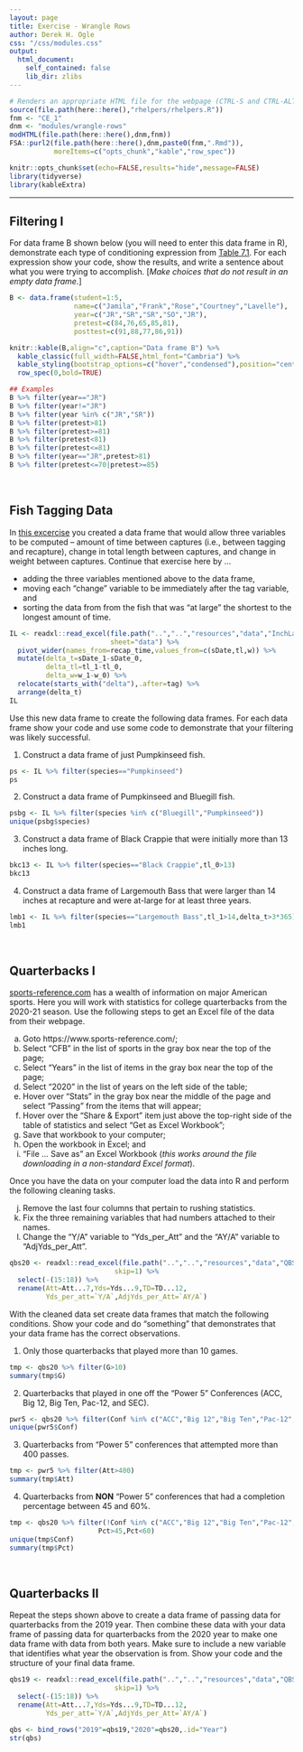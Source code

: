 ```yaml
---
layout: page
title: Exercise - Wrangle Rows
author: Derek H. Ogle
css: "/css/modules.css"
output:
  html_document:
    self_contained: false
    lib_dir: zlibs
---
```


```r
# Renders an appropriate HTML file for the webpage (CTRL-S and CTRL-ALT-R)
source(file.path(here::here(),"rhelpers/rhelpers.R"))
fnm <- "CE_1"
dnm <- "modules/wrangle-rows"
modHTML(file.path(here::here(),dnm,fnm))
FSA::purl2(file.path(here::here(),dnm,paste0(fnm,".Rmd")),
           moreItems=c("opts_chunk","kable","row_spec"))
```
```r
knitr::opts_chunk$set(echo=FALSE,results="hide",message=FALSE)
library(tidyverse)
library(kableExtra)
```

----

## Filtering I
For data frame B shown below (you will need to enter this data frame in R), demonstrate each type of conditioning expression from [Table 7.1](http://derekogle.com/BookWrangling/wrangle-rows.html#tab:filterComps). For each expression show your code, show the results, and write a sentence about what you were trying to accomplish. [*Make choices that do not result in an empty data frame.*]

```r
B <- data.frame(student=1:5,
                name=c("Jamila","Frank","Rose","Courtney","Lavelle"),
                year=c("JR","SR","SR","SO","JR"),
                pretest=c(84,76,65,85,81),
                posttest=c(91,88,77,86,91))
```
```r
knitr::kable(B,align="c",caption="Data frame B") %>%
  kable_classic(full_width=FALSE,html_font="Cambria") %>%
  kable_styling(bootstrap_options=c("hover","condensed"),position="center") %>%
  row_spec(0,bold=TRUE)
```

```r
## Examples
B %>% filter(year=="JR")
B %>% filter(year!="JR")
B %>% filter(year %in% c("JR","SR"))
B %>% filter(pretest>81)
B %>% filter(pretest>=81)
B %>% filter(pretest<81)
B %>% filter(pretest<=81)
B %>% filter(year=="JR",pretest>81)
B %>% filter(pretest<=70|pretest>=85)
```

&nbsp;

## Fish Tagging Data
In [this excercise](../Pivot/CE_1.html#fish-tagging-data) you created a data frame that would allow three variables to be computed -- amount of time between captures (i.e., between tagging and recapture), change in total length between captures, and change in weight between captures. Continue that exercise here by ...

* adding the three variables mentioned above to the data frame,
* moving each "change" variable to be immediately after the tag variable, and
* sorting the data from from the fish that was "at large" the shortest to the longest amount of time.

```r
IL <- readxl::read_excel(file.path("..","..","resources","data","InchLakeTags.xlsx"),
                         sheet="data") %>%
  pivot_wider(names_from=recap_time,values_from=c(sDate,tl,w)) %>%
  mutate(delta_t=sDate_1-sDate_0,
         delta_tl=tl_1-tl_0,
         delta_w=w_1-w_0) %>%
  relocate(starts_with("delta"),.after=tag) %>%
  arrange(delta_t)
IL
```

Use this new data frame to create the following data frames. For each data frame show your code and use some code to demonstrate that your filtering was likely successful.

1. Construct a data frame of just Pumpkinseed fish.

```r
ps <- IL %>% filter(species=="Pumpkinseed")
ps
```

2. Construct a data frame of Pumpkinseed and Bluegill fish.

```r
psbg <- IL %>% filter(species %in% c("Bluegill","Pumpkinseed"))
unique(psbg$species)
```

3. Construct a data frame of Black Crappie that were initially more than 13 inches long.

```r
bkc13 <- IL %>% filter(species=="Black Crappie",tl_0>13)
bkc13
```

4. Construct a data frame of Largemouth Bass that were larger than 14 inches at recapture and were at-large for at least three years.

```r
lmb1 <- IL %>% filter(species=="Largemouth Bass",tl_1>14,delta_t>3*365)
lmb1
```

&nbsp;

## Quarterbacks I
[sports-reference.com](https://www.sports-reference.com/) has a wealth of information on major American sports. Here you will work with statistics for college quarterbacks from the 2020-21 season. Use the following steps to get an Excel file of the data from their webpage.

a. Goto https://www.sports-reference.com/;
a. Select “CFB” in the list of sports in the gray box near the top of the page;
a. Select “Years” in the list of items in the gray box near the top of the page;
a. Select “2020” in the list of years on the left side of the table;
a. Hover over “Stats” in the gray box near the middle of the page and select “Passing” from the items that will appear;
a. Hover over the “Share & Export” item just above the top-right side of the table of statistics and select “Get as Excel Workbook”;
a. Save that workbook to your computer;
a. Open the workbook in Excel; and
a. "File ... Save as" an Excel Workbook (*this works around the file downloading in a non-standard Excel format*).

Once you have the data on your computer load the data into R and perform the following cleaning tasks.

j. Remove the last four columns that pertain to rushing statistics.
a. Fix the three remaining variables that had numbers attached to their names.
a. Change the "Y/A" variable to "Yds_per_Att" and the "AY/A" variable to "AdjYds_per_Att".

```r
qbs20 <- readxl::read_excel(file.path("..","..","resources","data","QBS_2020.xlsx"),
                          skip=1) %>%
  select(-(15:18)) %>%
  rename(Att=Att...7,Yds=Yds...9,TD=TD...12,
         Yds_per_att=`Y/A`,AdjYds_per_Att=`AY/A`)
```

With the cleaned data set create data frames that match the following conditions. Show your code and do "something" that demonstrates that your data frame has the correct observations.

1. Only those quarterbacks that played more than 10 games.

```r
tmp <- qbs20 %>% filter(G>10)
summary(tmp$G)
```

2. Quarterbacks that played in one off the "Power 5" Conferences (ACC, Big 12, Big Ten, Pac-12, and SEC).

```r
pwr5 <- qbs20 %>% filter(Conf %in% c("ACC","Big 12","Big Ten","Pac-12","SEC"))
unique(pwr5$Conf)
```

3. Quarterbacks from "Power 5" conferences that attempted more than 400 passes.

```r
tmp <- pwr5 %>% filter(Att>400)
summary(tmp$Att)
```

4. Quarterbacks from **NON** "Power 5" conferences that had a completion percentage between 45 and 60%.

```r
tmp <- qbs20 %>% filter(!Conf %in% c("ACC","Big 12","Big Ten","Pac-12","SEC"),
                      Pct>45,Pct<60)
unique(tmp$Conf)
summary(tmp$Pct)
```

&nbsp;

## Quarterbacks II
Repeat the steps shown above to create a data frame of passing data for quarterbacks from the 2019 year. Then combine these data with your data frame of passing data for quarterbacks from the 2020 year to make one data frame with data from both years. Make sure to include a new variable that identifies what year the observation is from. Show your code and the structure of your final data frame.

```r
qbs19 <- readxl::read_excel(file.path("..","..","resources","data","QBS_2019.xlsx"),
                          skip=1) %>%
  select(-(15:18)) %>%
  rename(Att=Att...7,Yds=Yds...9,TD=TD...12,
         Yds_per_att=`Y/A`,AdjYds_per_Att=`AY/A`)

qbs <- bind_rows("2019"=qbs19,"2020"=qbs20,.id="Year")
str(qbs)
```
